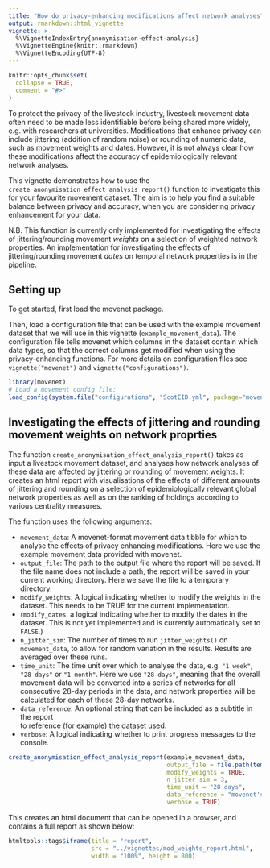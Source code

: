 ```yaml
---
title: "How do privacy-enhancing modifications affect network analyses?"
output: rmarkdown::html_vignette
vignette: >
  %\VignetteIndexEntry{anonymisation-effect-analysis}
  %\VignetteEngine{knitr::rmarkdown}
  %\VignetteEncoding{UTF-8}
---
```


```r
knitr::opts_chunk$set(
  collapse = TRUE,
  comment = "#>"
)
```
To protect the privacy of the livestock industry, livestock movement data often need to be made less identifiable before being shared more widely, e.g. with researchers at universities. Modifications that enhance privacy can include jittering (addition of random noise) or rounding of numeric data, such as movement weights and dates. However, it is not always clear how these modifications affect the accuracy of epidemiologically relevant network analyses. 

This vignette demonstrates how to use the `create_anonymisation_effect_analysis_report()` function to investigate this for your favourite movement dataset. The aim is to help you find a suitable balance between privacy and accuracy, when you are considering privacy enhancement for your data.

N.B. This function is currently only implemented for investigating the effects of jittering/rounding movement *weights* on a selection of weighted network properties. An implementation for investigating the effects of jittering/rounding movement *dates* on temporal network properties is in the pipeline.

## Setting up

To get started, first load the movenet package.

Then, load a configuration file that can be used with the example movement dataset 
that we will use in this vignette (`example_movement_data`). 
The configuration file tells movenet which columns in the dataset contain which 
data types, so that the correct columns get modified when using the privacy-enhancing 
functions. For more details on configuration files see `vignette("movenet")` and 
`vignette("configurations")`.

```r
library(movenet)
# Load a movement config file:
load_config(system.file("configurations", "ScotEID.yml", package="movenet"))
```

## Investigating the effects of jittering and rounding movement weights on network proprties

The function `create_anonymisation_effect_analysis_report()` takes as input a livestock movement dataset, and analyses how network analyses of these data are affected by jittering or rounding of movement weights. It creates an html report with visualisations of the effects of different amounts of jittering and rounding on a selection of epidemiologically relevant global network properties as well as on the ranking of holdings according to various centrality measures. 

The function uses the following arguments:

- `movement_data`: A movenet-format movement data tibble for which to analyse the
effects of privacy enhancing modifications. Here we use the example 
  movement data provided with movenet.
- `output_file`: The path to the output file where the report will be saved. 
If the file name does not include a path, the report will be saved in your current working directory.
Here we save the file to a temporary directory.
- `modify_weights`: A logical indicating whether to modify the weights in the dataset. 
  This needs to be TRUE for the current implementation.
- (`modify_dates`: a logical indicating whether to modify the dates in the dataset. 
  This is not yet implemented and is currently automatically set to `FALSE`.)
- `n_jitter_sim`: The number of times to run `jitter_weights()` on `movement_data`,
to allow for random variation in the results. Results are averaged over these runs.
- `time_unit`: The time unit over which to analyse the data, e.g. `"1 week"`, 
`"28 days"` or `"1 month"`. Here we use `"28 days"`, meaning that the overall 
movement data will be converted into a series of networks for all consecutive
28-day periods in the data, and network properties will be calculated for each
of these 28-day networks.
- `data_reference`: An optional string that can be included as a subtitle in the report  
to reference (for example) the dataset used.
- `verbose`: A logical indicating whether to print progress messages to the console.


```R
create_anonymisation_effect_analysis_report(example_movement_data,
                                            output_file = file.path(tempdir(),"network_report.html"),
                                            modify_weights = TRUE,
                                            n_jitter_sim = 3,
                                            time_unit = "28 days",
                                            data_reference = "movenet's example_movement_data",
                                            verbose = TRUE)
```

This creates an html document that can be opened in a browser, and contains a
full report as shown below:

```R
htmltools::tags$iframe(title = "report",
                       src = "../vignettes/mod_weights_report.html",
                       width = "100%", height = 800)
```
